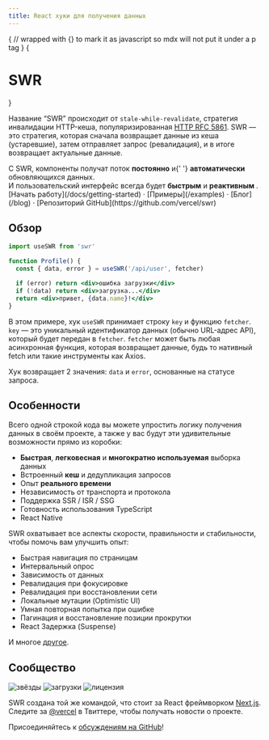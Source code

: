 ```yaml
---
title: React хуки для получения данных
---
```



{
// wrapped with {} to mark it as javascript so mdx will not put it under a p tag
}
{<h1 className="text-center font-extrabold md:text-5xl mt-8">SWR</h1>}

<Features />

Название “SWR” происходит от `stale-while-revalidate`, стратегия инвалидации
HTTP-кеша, популяризированная
[HTTP RFC 5861](https://tools.ietf.org/html/rfc5861). SWR — это стратегия,
которая сначала возвращает данные из кеша (устаревшие), затем отправляет запрос
(ревалидация), и в итоге возвращает актуальные данные.

<Callout emoji="✅">
  С SWR, компоненты получат поток <strong>постоянно</strong> и{' '}
  <strong>автоматически</strong> обновляющихся данных.
  <br />И пользовательский интерфейс всегда будет <strong>быстрым</strong> и <strong>
    реактивным
  </strong>.
</Callout>

<div className="mb-20 mt-16 text-center">
  [Начать работу](/docs/getting-started) · [Примеры](/examples) · [Блог](/blog)
  · [Репозиторий GitHub](https://github.com/vercel/swr)
</div>

## Обзор

```jsx
import useSWR from 'swr'

function Profile() {
  const { data, error } = useSWR('/api/user', fetcher)

  if (error) return <div>ошибка загрузки</div>
  if (!data) return <div>загрузка...</div>
  return <div>привет, {data.name}!</div>
}
```

В этом примере, хук `useSWR` принимает строку `key` и функцию `fetcher`. `key` —
это уникальный идентификатор данных (обычно URL-адрес API), который будет
передан в `fetcher`. `fetcher` может быть любая асинхронная функция, которая
возвращает данные, будь то нативный fetch или такие инструменты как Axios.

Хук возвращает 2 значения: `data` и `error`, основанные на статусе запроса.

## Особенности

Всего одной строкой кода вы можете упростить логику получения данных в своём
проекте, а также у вас будут эти удивительные возможности прямо из коробки:

- **Быстрая**, **легковесная** и **многократно используемая** выборка данных
- Встроенный **кеш** и дедупликация запросов
- Опыт **реального времени**
- Независимость от транспорта и протокола
- Поддержка SSR / ISR / SSG
- Готовность использования TypeScript
- React Native

SWR охватывает все аспекты скорости, правильности и стабильности, чтобы помочь
вам улучшить опыт:

- Быстрая навигация по страницам
- Интервальный опрос
- Зависимость от данных
- Ревалидация при фокусировке
- Ревалидация при восстановлении сети
- Локальные мутации (Optimistic UI)
- Умная повторная попытка при ошибке
- Пагинация и восстановление позиции прокрутки
- React Задержка (Suspense)

И многое [другое](/docs/getting-started).

## Сообщество

<p className="mt-6 flex h-6 gap-2">
  <img alt="звёзды" src="https://badgen.net/github/stars/vercel/swr" />
  <img alt="загрузки" src="https://badgen.net/npm/dt/swr" />
  <img alt="лицензия" src="https://badgen.net/npm/license/swr" />
</p>

SWR создана той же командой, что стоит за React фреймворком
[Next.js](https://nextjs.org). Следите за [@vercel](https://twitter.com/vercel)
в Твиттере, чтобы получать новости о проекте.

Присоединяйтесь к
[обсуждениям на GitHub](https://github.com/vercel/swr/discussions)!
